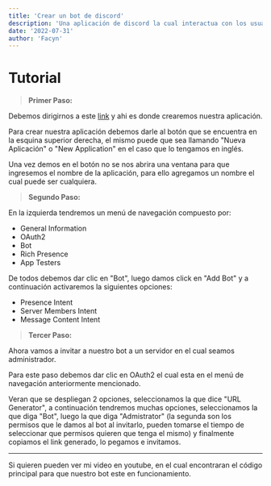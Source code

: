 ```yaml
---
title: 'Crear un bot de discord'
description: 'Una aplicación de discord la cual interactua con los usuarios de maneara programable.'
date: '2022-07-31'
author: 'Facyn'
---
```


# Tutorial

> **Primer Paso:** 

Debemos dirigirnos a este [link](https://discord.com/developers/applications) y ahi es donde crearemos nuestra aplicación.

Para crear nuestra aplicación debemos darle al botón que se encuentra en la esquina superior derecha, el mismo puede que sea llamando "Nueva Aplicación" o "New Application" en el caso que lo tengamos en inglés.

Una vez demos en el botón no se nos abrira una ventana para que ingresemos el nombre de la aplicación, para ello agregamos un nombre el cual puede ser cualquiera.

> **Segundo Paso:**

En la izquierda tendremos un menú de navegación compuesto por:

- General Information
- OAuth2
- Bot
- Rich Presence
- App Testers

De todos debemos dar clic en "Bot", luego damos click en "Add Bot" y a continuación activaremos la siguientes opciones:

- Presence Intent
- Server Members Intent
- Message Content Intent

> **Tercer Paso:**

Ahora vamos a invitar a nuestro bot a un servidor en el cual seamos administrador.

Para este paso debemos dar clic en OAuth2 el cual esta en el menú de navegación anteriormente mencionado.

Veran que se despliegan 2 opciones, seleccionamos la que dice "URL Generator", a continuación tendremos muchas opciones, seleccionamos la que diga "Bot", luego la que diga "Admistrator" (la segunda son los permisos que le damos al bot al invitarlo, pueden tomarse el tiempo de seleccionar que permisos quieren que tenga el mismo) y finalmente copiamos el link generado, lo pegamos e invitamos.

***

Si quieren pueden ver mi video en youtube, en el cual encontraran el código principal para que nuestro bot este en funcionamiento.

<YouTube id="https://youtu.be/MdZkEEgC6S0"/>







